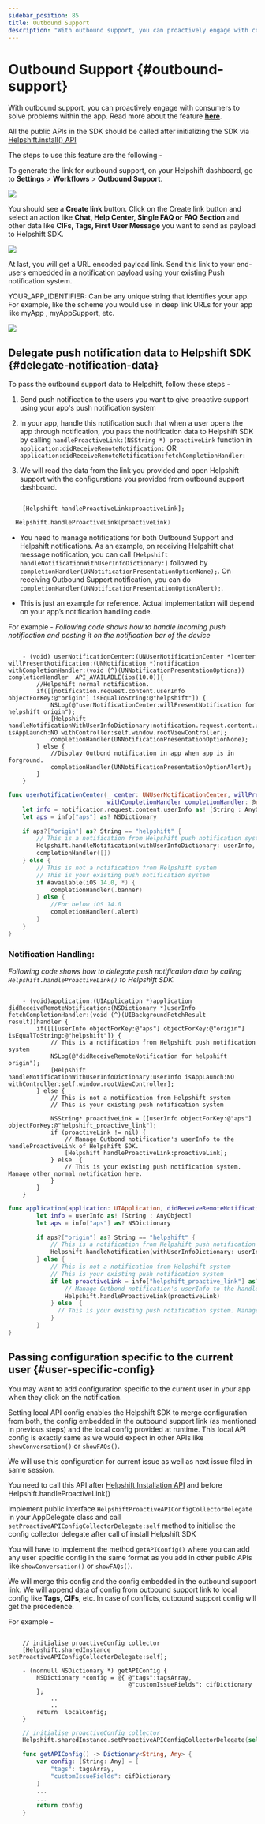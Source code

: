```yaml
---
sidebar_position: 85
title: Outbound Support
description: "With outbound support, you can proactively engage with consumers to solve problems within the app. Read more about the feature **[here](https://support.helpshift.com/hc/faq/1163-outbound-support-create-outbound-support-link)**."
---
```






# Outbound Support {#outbound-support}

<Intro>


With outbound support, you can proactively engage with consumers to solve problems within the app. Read more about the feature **[here](https://support.helpshift.com/hc/faq/1163-outbound-support-create-outbound-support-link)**.



</Intro>


<Admonition type="info" title="Note">

All the public APIs in the SDK should be called after initializing the SDK via [Helpshift.install() API](/sdkx_ios/getting-started#start-using)


</Admonition>


The steps to use this feature are the following -

To generate the link for outbound support, on your Helpshift dashboard, go to **Settings** > **Workflows** > **Outbound Support**.

![](/static/books/helpshiftx/outbound-support.png)

You should see a **Create link** button. Click on the Create link button and select an action like **Chat, Help Center, Single FAQ or FAQ Section** and other data like **CIFs, Tags, First User Message** you want to send as payload to Helpshift SDK.

<Image src="/static/books/helpshiftx/generate-link-box.png"  width="full" /> 

At last, you will get a URL encoded payload link. Send this link to your end-users embedded in a notification payload using your existing Push notification system.

YOUR_APP_IDENTIFIER: Can be any unique string that identifies your app. For example, like the scheme you would use in deep link URLs for your app like myApp , myAppSupport, etc.

<Image src="/static/books/helpshiftx/proactive-link.png"  width="full" /> 

## Delegate push notification data to Helpshift SDK {#delegate-notification-data}

To pass the outbound support data to Helpshift, follow these steps -

1. Send push notification to the users you want to give proactive support using your app's push notification system

2. In your app, handle this notification such that when a user opens the app through notification, you pass the notification data to Helpshift SDK by calling `handleProactiveLink:(NSString *) proactiveLink` function in `application:didReceiveRemoteNotification:`  OR `application:didReceiveRemoteNotification:fetchCompletionHandler:`

3. We will read the data from the link you provided and open Helpshift support with the configurations you provided from outbound support dashboard.


<Tabs>

<TabItem value="Objective-C" label="Objective-C">



```objc

    [Helpshift handleProactiveLink:proactiveLink];

```


</TabItem>
<TabItem value="Swift" label="Swift">

```swift
  Helpshift.handleProactiveLink(proactiveLink)

```

</TabItem>

</Tabs>



<Admonition type="danger" title="Important">

* You need to manage notifications for both Outbound Support and Helpshift notifications. As an example, on receiving Helpshift chat message notification, you can call `[Helpshift handleNotificationWithUserInfoDictionary:]` followed by `completionHandler(UNNotificationPresentationOptionNone);`. On receiving Outbound Support notification, you can do `completionHandler(UNNotificationPresentationOptionAlert);`.

* This is just an example for reference. Actual implementation will depend on your app’s notification handling code.


</Admonition>


For example -
*Following code shows how to handle incoming push notification and posting it on the notification bar of the device*


<Tabs>

<TabItem value="Objective-C" label="Objective-C">



```objc

    - (void) userNotificationCenter:(UNUserNotificationCenter *)center willPresentNotification:(UNNotification *)notification withCompletionHandler:(void (^)(UNNotificationPresentationOptions)) completionHandler  API_AVAILABLE(ios(10.0)){
        //Helpshift normal notification.
        if([[notification.request.content.userInfo objectForKey:@"origin"] isEqualToString:@"helpshift"]) {
            NSLog(@"userNotificationCenter:willPresentNotification for helpshift origin");
            [Helpshift handleNotificationWithUserInfoDictionary:notification.request.content.userInfo isAppLaunch:NO withController:self.window.rootViewController];
            completionHandler(UNNotificationPresentationOptionNone);
        } else {
            //Display Outbond notification in app when app is in forground.
            completionHandler(UNNotificationPresentationOptionAlert);
        }
    }

```


</TabItem>
<TabItem value="Swift" label="Swift">

```swift
func userNotificationCenter(_ center: UNUserNotificationCenter, willPresent notification: UNNotification,
                            withCompletionHandler completionHandler: @escaping (UNNotificationPresentationOptions) -> Void) {
    let info = notification.request.content.userInfo as! [String : AnyObject]
    let aps = info["aps"] as? NSDictionary

    if aps?["origin"] as? String == "helpshift" {
        // This is a notification from Helpshift push notification system
        Helpshift.handleNotification(withUserInfoDictionary: userInfo, isAppLaunch: false, with: rootViewController)
        completionHandler([])
    } else {
        // This is not a notification from Helpshift system
        // This is your existing push notification system
        if #available(iOS 14.0, *) {
            completionHandler(.banner)
        } else {
            //For below iOS 14.0
            completionHandler(.alert)
        }
    }
}

```

</TabItem>

</Tabs>


### Notification Handling:
*Following code shows how to delegate push notification data by calling `Helpshift.handleProactiveLink()` to Helpshift SDK.*


<Tabs>

<TabItem value="Objective-C" label="Objective-C">



```objc

    - (void)application:(UIApplication *)application didReceiveRemoteNotification:(NSDictionary *)userInfo fetchCompletionHandler:(void (^)(UIBackgroundFetchResult result))handler {
        if([[[userInfo objectForKey:@"aps"] objectForKey:@"origin"] isEqualToString:@"helpshift"]) {
            // This is a notification from Helpshift push notification system
            NSLog(@"didReceiveRemoteNotification for helpshift origin");
            [Helpshift handleNotificationWithUserInfoDictionary:userInfo isAppLaunch:NO withController:self.window.rootViewController];
        } else {
            // This is not a notification from Helpshift system
            // This is your existing push notification system

            NSString* proactiveLink = [[userInfo objectForKey:@"aps"] objectForKey:@"helpshift_proactive_link"];
            if (proactiveLink != nil) {
                // Manage Outbond notification's userInfo to the handleProactiveLink of Helpshift SDK.
                [Helpshift handleProactiveLink:proactiveLink];
            } else  {
                // This is your existing push notification system. Manage other normal notification here.
            }
        }
    }

```


</TabItem>
<TabItem value="Swift" label="Swift">

```swift
func application(application: UIApplication, didReceiveRemoteNotification userInfo: [NSObject : AnyObject], fetchCompletionHandler completionHandler: (UIBackgroundFetchResult) -> Void) {
        let info = userInfo as! [String : AnyObject]
        let aps = info["aps"] as? NSDictionary

        if aps?["origin"] as? String == "helpshift" {
            // This is a notification from Helpshift push notification system
            Helpshift.handleNotification(withUserInfoDictionary: userInfo, isAppLaunch: false, with: rootViewController)
        } else {
            // This is not a notification from Helpshift system
            // This is your existing push notification system
            if let proactiveLink = info["helpshift_proactive_link"] as? String {
                // Manage Outbond notification's userInfo to the handleProactiveLink of Helpshift SDK.
                Helpshift.handleProactiveLink(proactiveLink)
            } else  {
              // This is your existing push notification system. Manage other normal notification here.
            }
        }
}

```

</TabItem>

</Tabs>


## Passing configuration specific to the current user {#user-specific-config}

You may want to add configuration specific to the current user in your app when they click on the notification.

Setting local API config enables the Helpshift SDK to merge configuration from both, the config embedded in the outbound support link (as mentioned in previous steps) and the local config provided at runtime. This local API config is exactly same as we would expect in other APIs like `showConversation()` or `showFAQs()`.

We will use this configuration for current issue as well as next issue filed in same session.


<Admonition type="info" title="Note">

You need to call this API after [Helpshift Installation API](/sdkx_ios/getting-started#start-using) and before Helpshift.handleProactiveLink()


</Admonition>


Implement public interface `HelpshiftProactiveAPIConfigCollectorDelegate` in your AppDelegate class and call `setProactiveAPIConfigCollectorDelegate:self`  method to initialise the config collector delegate after call of install Helpshift SDK

You will have to implement the method `getAPIConfig()` where you can add any user specific config in the same format as you add in other public APIs like `showConversation()` or `showFAQs()`.

We will merge this config and the config embedded in the outbound support link. We will append data of config from outbound support link to local config like **Tags, CIFs**, etc. In case of conflicts, outbound support config will get the precedence.

For example -

<Tabs>

<TabItem value="Objective-C" label="Objective-C">



```objc

    // initialise proactiveConfig collector
    [Helpshift.sharedInstance setProactiveAPIConfigCollectorDelegate:self];

    - (nonnull NSDictionary *) getAPIConfig {
        NSDictionary *config = @{ @"tags":tagsArray,
                                  @"customIssueFields": cifDictionary
        };
            ..
            ..
        return  localConfig;
    }

```


</TabItem>
<TabItem value="Swift" label="Swift">

```swift
    // initialise proactiveConfig collector
    Helpshift.sharedInstance.setProactiveAPIConfigCollectorDelegate(self)

    func getAPIConfig() -> Dictionary<String, Any> {
        var config: [String: Any] = [
            "tags": tagsArray,
            "customIssueFields": cifDictionary
        ]
        ...
        ...
        return config
    }

```

</TabItem>

</Tabs>

